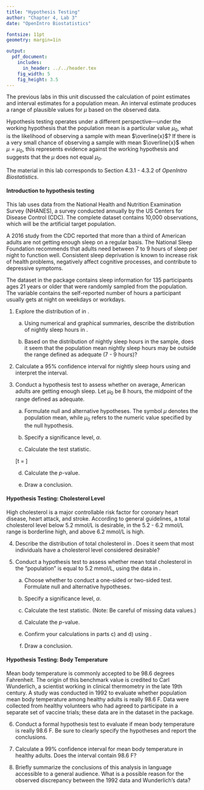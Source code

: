 ```yaml
---
title: "Hypothesis Testing"
author: "Chapter 4, Lab 3"
date: "OpenIntro Biostatistics"

fontsize: 11pt
geometry: margin=1in

output:
  pdf_document:
    includes:
      in_header: ../../header.tex
    fig_width: 5
    fig_height: 3.5
---
```


The previous labs in this unit discussed the calculation of point estimates and interval estimates for a population mean. An interval estimate produces a range of plausible values for $\mu$ based on the observed data.

Hypothesis testing operates under a different perspective---under the working hypothesis that the population mean is a particular value $\mu_0$, what is the likelihood of observing a sample with mean $\overline{x}$? If there is a very small chance of observing a sample with mean $\overline{x}$ when $\mu = \mu_0$, this represents evidence against the working hypothesis and suggests that the $\mu$ does not equal $\mu_0$.

The material in this lab corresponds to Section 4.3.1 - 4.3.2 of *OpenIntro Biostatistics*.

#### Introduction to hypothesis testing

This lab uses data from the National Health and Nutrition Examination Survey (NHANES), a survey conducted annually by the US Centers for Disease Control (CDC).\footnote{The dataset was first introduced in Chapter 1, Lab 1 (Introduction to Data).} The complete \texttt{NHANES} dataset contains 10,000 observations, which will be the artificial target population. 

\begin{center}
\textit{Are American adults getting enough sleep?}
\end{center}

A 2016 study from the CDC reported that more than a third of American adults are not getting enough sleep on a regular basis.\footnote{\url{https://www.cdc.gov/media/releases/2016/p0215-enough-sleep.html}} The National Sleep Foundation recommends that adults need between 7 to 9 hours of sleep per night to function well. Consistent sleep deprivation is known to increase risk of health problems, negatively affect cognitive processes, and contribute to depressive symptoms. 

The dataset \texttt{nhanes.samp.adult} in the \texttt{oibiostat} package contains sleep information for 135 participants ages 21 years or older that were randomly sampled from the \texttt{NHANES} population. The variable \texttt{SleepHrsNight} contains the self-reported number of hours a participant usually gets at night on weekdays or workdays. 

1. Explore the distribution of \texttt{SleepHrsNight} in \texttt{nhanes.samp.adult}.

    a) Using numerical and graphical summaries, describe the distribution of nightly sleep hours in \texttt{nhanes.samp.adult}.
    
    b) Based on the distribution of nightly sleep hours in the sample, does it seem that the population mean nightly sleep hours may be outside the range defined as adequate (7 - 9 hours)?
    
2. Calculate a 95\% confidence interval for nightly sleep hours using \texttt{nhanes.samp.adult} and interpret the interval. 

3. Conduct a hypothesis test to assess whether on average, American adults are getting enough sleep. Let $\mu_0$ be 8 hours, the midpoint of the range defined as adequate.

    a) Formulate null and alternative hypotheses. The symbol $\mu$ denotes the population mean, while $\mu_0$ refers to the numeric value specified by the null hypothesis. 
    
    b) Specify a significance level, $\alpha$.
    
    c) Calculate the test statistic.
    
    \[t = \frac{\overline{x} - \mu_0}{s/\sqrt{n}} \]
    
    d) Calculate the $p$-value.
    
    e) Draw a conclusion.
    
    
#### Hypothesis Testing: Cholesterol Level

High cholesterol is a major controllable risk factor for coronary heart disease, heart attack, and stroke. According to general guidelines, a total cholesterol level below 5.2 mmol/L is desirable, in the 5.2 - 6.2 mmol/L range is borderline high, and above 6.2 mmol/L is high. 

4. Describe the distribution of total cholesterol in \texttt{nhanes.samp.adult}. Does it seem that most individuals have a cholesterol level considered desirable?

5. Conduct a hypothesis test to assess whether mean total cholesterol in the \texttt{NHANES} "population" is equal to 5.2 mmol/L, using the data in \texttt{nhanes.samp.adult}.

    a) Choose whether to conduct a one-sided or two-sided test. Formulate null and alternative hypotheses.
  
    b) Specify a significance level, $\alpha$.
  
    c) Calculate the test statistic. (Note: Be careful of missing data values.)
  
    d) Calculate the $p$-value.
  
    e) Confirm your calculations in parts c) and d) using \texttt{t.test()}.
  
    f) Draw a conclusion.
    
#### Hypothesis Testing: Body Temperature

Mean body temperature is commonly accepted to be 98.6 degrees Fahrenheit. The origin of this benchmark value is credited to Carl Wunderlich, a scientist working in clinical thermometry in the late 19th century. A study was conducted in 1992 to evaluate whether population mean body temperature among healthy adults is really 98.6 F. Data were collected from healthy volunteers who had agreed to participate in a separate set of vaccine trials; these data are in the dataset \texttt{thermometry} in the \texttt{oibiostat} package.

6. Conduct a formal hypothesis test to evaluate if mean body temperature is really 98.6 F. Be sure to clearly specify the hypotheses and report the conclusions.

7. Calculate a 99\% confidence interval for mean body temperature in healthy adults. Does the interval contain 98.6 F?

8. Briefly summarize the conclusions of this analysis in language accessible to a general audience. What is a possible reason for the observed discrepancy between the 1992 data and Wunderlich's data?